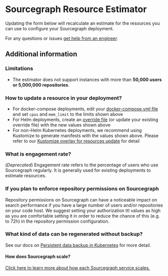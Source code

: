 # Sourcegraph Resource Estimator

Updating the form below will recalculate an estimate for the resources you can use to configure your Sourcegraph deployment.

<ResourceEstimator />

<Callout type="info">For any questions or issues [get help from an engineer](mailto:support@sourcegraph.com).</Callout>

## Additional information

### Limitations

- The estimator does not support instances with more than **50,000 users or 5,000,000 repositories**.

### How to update a resource in your deployment?

- For docker-compose deployments, edit your [docker-compose.yml file](https://github.com/sourcegraph/deploy-sourcegraph-docker/blob/master/docker-compose/docker-compose.yaml) and set `cpus` and `mem_limit` to the limits shown above
- For Helm deployments, create an [override file](https://github.com/sourcegraph/deploy-sourcegraph-helm/blob/main/charts/sourcegraph/examples/common-modifications/override.yaml) (or update your existing override file) with the new values shown above
- For non-Helm Kubernetes deployments, we recommend using Kustomize to generate manifests with the values shown above. Please refer to our [Kustomize overlay for resources update](https://github.com/sourcegraph/deploy-sourcegraph/tree/master/overlays/resources-update) for detail

### What is engagement rate?

(*Deprecated*) Engagement rate refers to the percentage of users who use Sourcegraph regularly. It is generally used for existing deployments to estimate resources.

### If you plan to enforce repository permissions on Sourcegraph

Repository permissions on Sourcegraph can have a noticeable impact on search performance if you have a large number of users and/or repositories on your code host. We suggest setting your authorization ttl values as high as you are comfortable setting it in order to reduce the chance of this (e.g. to 72h) in the repository permission configuration.

### What kind of data can be regenerated without backup?

See our docs on [Persistent data backup in Kubernetes](/admin/deploy/migrate-backup#persistent-data-backup-in-kubernetes) for more detail.

#### How does Sourcegraph scale?

[Click here to learn more about how each Sourcegraph service scales.](/admin/deploy/scale)
